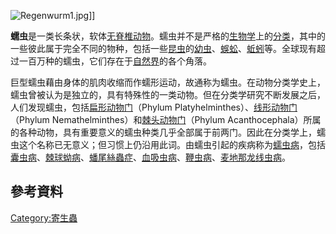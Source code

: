 {{otheruses}}
{{Multiple issues|
{{refimprove|time=2019-01-28T21:54:25+00:00}}
{{Expand language|1=en|time=2021-03-25T10:08:15+00:00}}
}}
[[File:Regenwurm1.jpg|thumb]]]]

'''蠕虫'''是一类长条状，软体[[无脊椎动物|无脊椎动物]]。蠕虫并不是严格的[[生物学|生物学]]上的[[生物分类学|分类]]，其中的一些彼此属于完全不同的物种，包括一些[[昆虫|昆虫]]的[[幼虫|幼虫]]、[[蜈蚣|蜈蚣]]、[[蚯蚓|蚯蚓]]等。全球现有超过一百万种的蠕虫，它们存在于[[自然界|自然界]]的各个角落。

巨型蠕虫藉由身体的肌肉收缩而作蠕形运动，故通称为蠕虫。在动物分类学史上，蠕虫曾被认为是独立的，具有特殊性的一类动物。但在分类学研究不断发展之后，人们发现蠕虫，包括[[扁形动物门|扁形动物门]]（Phylum Platyhelminthes）、[[线形动物门|线形动物门]]（Phylum Nemathelminthes）和[[棘头动物门|棘头动物门]]（Phylum Acanthocephala）所属的各种动物，具有重要意义的蠕虫种类几乎全部属于前两门。因此在分类学上，蠕虫这个名称已无意义；但习惯上仍沿用此词。由蠕虫引起的疾病称为[[蠕虫病|蠕虫病]]，包括[[囊虫病|囊虫病]]、[[棘球蚴病|棘球蚴病]]、[[蟠尾絲蟲症|蟠尾絲蟲症]]、[[血吸虫病|血吸虫病]]、[[鞭虫病|鞭虫病]]、[[麦地那龙线虫病|麦地那龙线虫病]]。

==參考資料==


[[Category:寄生蟲|Category:寄生蟲]]